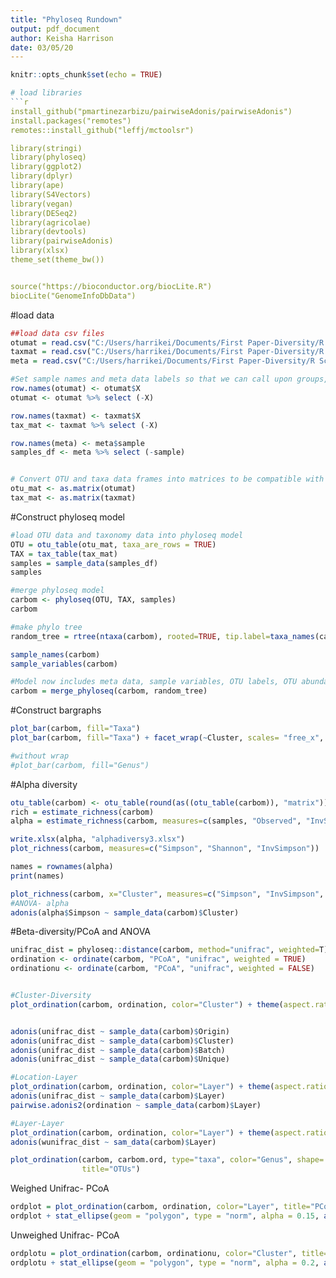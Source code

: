 ---
title: "Phyloseq Rundown"
output: pdf_document
author: Keisha Harrison
date: 03/05/20
---

```{r setup, include=FALSE}
knitr::opts_chunk$set(echo = TRUE)

# load libraries
```{r}
install_github("pmartinezarbizu/pairwiseAdonis/pairwiseAdonis")
install.packages("remotes")
remotes::install_github("leffj/mctoolsr")

library(stringi)
library(phyloseq)
library(ggplot2)
library(dplyr)
library(ape)
library(S4Vectors)
library(vegan)
library(DESeq2)
library(agricolae)
library(devtools)
library(pairwiseAdonis)
library(xlsx)
theme_set(theme_bw())


source("https://bioconductor.org/biocLite.R")
biocLite("GenomeInfoDbData")

```

#load data
```{r}

##load data csv files
otumat = read.csv("C:/Users/harrikei/Documents/First Paper-Diversity/R Scripts and Data/Diversity/phyloseq/otumat3.csv", sep=",") #OTU table
taxmat = read.csv("C:/Users/harrikei/Documents/First Paper-Diversity/R Scripts and Data/Diversity/phyloseq/taxmat.csv", sep = ",") #Taxa information
meta = read.csv("C:/Users/harrikei/Documents/First Paper-Diversity/R Scripts and Data/Diversity/phyloseq/metamat3.csv", sep = ",") #Meta data

#Set sample names and meta data labels so that we can call upon groups, ect
row.names(otumat) <- otumat$X
otumat <- otumat %>% select (-X) 

row.names(taxmat) <- taxmat$X
tax_mat <- taxmat %>% select (-X) 

row.names(meta) <- meta$sample 
samples_df <- meta %>% select (-sample) 


# Convert OTU and taxa data frames into matrices to be compatible with phyloseq package
otu_mat <- as.matrix(otumat)
tax_mat <- as.matrix(taxmat)

```


#Construct phyloseq model 
```{r}
#load OTU data and taxonomy data into phyloseq model
OTU = otu_table(otu_mat, taxa_are_rows = TRUE)
TAX = tax_table(tax_mat)
samples = sample_data(samples_df)
samples

#merge phyloseq model
carbom <- phyloseq(OTU, TAX, samples)
carbom

#make phylo tree
random_tree = rtree(ntaxa(carbom), rooted=TRUE, tip.label=taxa_names(carbom))

sample_names(carbom)
sample_variables(carbom)

#Model now includes meta data, sample variables, OTU labels, OTU abundance, and random tree
carbom = merge_phyloseq(carbom, random_tree)

```

#Construct bargraphs
```{r}
plot_bar(carbom, fill="Taxa")
plot_bar(carbom, fill="Taxa") + facet_wrap(~Cluster, scales= "free_x", nrow=1)

#without wrap
#plot_bar(carbom, fill="Genus")

```


#Alpha diversity
```{r}

otu_table(carbom) <- otu_table(round(as((otu_table(carbom)), "matrix")), taxa_are_rows(carbom))
rich = estimate_richness(carbom)
alpha = estimate_richness(carbom, measures=c(samples, "Observed", "InvSimpson", "Shannon", "Chao1", "Simpson", samples))

write.xlsx(alpha, "alphadiversy3.xlsx")
plot_richness(carbom, measures=c("Simpson", "Shannon", "InvSimpson"))

names = rownames(alpha)
print(names)

plot_richness(carbom, x="Cluster", measures=c("Simpson", "InvSimpson", "Observed")) + geom_boxplot() +  theme(text = element_text(size = 20))
#ANOVA- alpha
adonis(alpha$Simpson ~ sample_data(carbom)$Cluster)

```

#Beta-diversity/PCoA and ANOVA
```{r}

unifrac_dist = phyloseq::distance(carbom, method="unifrac", weighted=T)
ordination <- ordinate(carbom, "PCoA", "unifrac", weighted = TRUE)
ordinationu <- ordinate(carbom, "PCoA", "unifrac", weighted = FALSE)


#Cluster-Diversity
plot_ordination(carbom, ordination, color="Cluster") + theme(aspect.ratio=1) + theme(text = element_text(size = 20)) + stat_ellipse(geom = "polygon", aes(fill = Cluster), type = "norm", level = .9, alpha = 0.1)


adonis(unifrac_dist ~ sample_data(carbom)$Origin)
adonis(unifrac_dist ~ sample_data(carbom)$Cluster)
adonis(unifrac_dist ~ sample_data(carbom)$Batch)
adonis(unifrac_dist ~ sample_data(carbom)$Unique)

#Location-Layer
plot_ordination(carbom, ordination, color="Layer") + theme(aspect.ratio=1) + theme(text = element_text(size = 20)) + stat_ellipse(geom = "polygon", type = "norm", level = .8, alpha = 0.1)
adonis(unifrac_dist ~ sample_data(carbom)$Layer)
pairwise.adonis2(ordination ~ sample_data(carbom)$Layer)

#Layer-Layer
plot_ordination(carbom, ordination, color="Layer") + theme(aspect.ratio=2)
adonis(wunifrac_dist ~ sam_data(carbom)$Layer)

plot_ordination(carbom, carbom.ord, type="taxa", color="Genus", shape= "Family", 
                title="OTUs")

```



Weighed Unifrac- PCoA
```{r}
ordplot = plot_ordination(carbom, ordination, color="Layer", title="PCoA - Unifrac") + theme(aspect.ratio=1)
ordplot + stat_ellipse(geom = "polygon", type = "norm", alpha = 0.15, aes(fill = Layer)) + theme(text = element_text(size = 30)) 


```

Unweighed Unifrac- PCoA
```{r}
ordplotu = plot_ordination(carbom, ordinationu, color="Cluster", title="PCoA - Unweighed Unifrac") + theme(aspect.ratio=1)
ordplotu + stat_ellipse(geom = "polygon", type = "norm", alpha = 0.2, aes(fill = Cluster))


```


